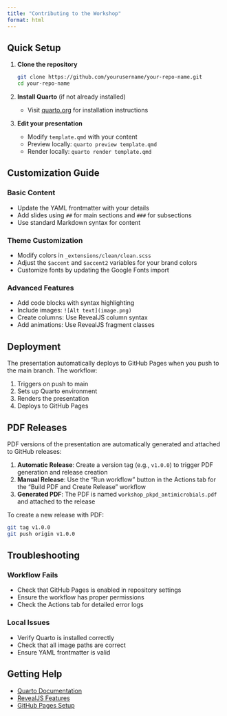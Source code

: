 ```yaml
---
title: "Contributing to the Workshop"
format: html
---
```


## Quick Setup

1. **Clone the repository**
   ```bash
   git clone https://github.com/yourusername/your-repo-name.git
   cd your-repo-name
   ```

2. **Install Quarto** (if not already installed)
   - Visit [quarto.org](https://quarto.org/docs/get-started/) for installation instructions

3. **Edit your presentation**
   - Modify `template.qmd` with your content
   - Preview locally: `quarto preview template.qmd`
   - Render locally: `quarto render template.qmd`

## Customization Guide

### Basic Content
- Update the YAML frontmatter with your details
- Add slides using `##` for main sections and `###` for subsections
- Use standard Markdown syntax for content

### Theme Customization
- Modify colors in `_extensions/clean/clean.scss`
- Adjust the `$accent` and `$accent2` variables for your brand colors
- Customize fonts by updating the Google Fonts import

### Advanced Features
- Add code blocks with syntax highlighting
- Include images: `![Alt text](image.png)`
- Create columns: Use RevealJS column syntax
- Add animations: Use RevealJS fragment classes

## Deployment

The presentation automatically deploys to GitHub Pages when you push to the main branch. The workflow:

1. Triggers on push to main
2. Sets up Quarto environment
3. Renders the presentation
4. Deploys to GitHub Pages

## PDF Releases

PDF versions of the presentation are automatically generated and attached to GitHub releases:

1. **Automatic Release**: Create a version tag (e.g., `v1.0.0`) to trigger PDF generation and release creation
2. **Manual Release**: Use the "Run workflow" button in the Actions tab for the "Build PDF and Create Release" workflow
3. **Generated PDF**: The PDF is named `workshop_pkpd_antimicrobials.pdf` and attached to the release

To create a new release with PDF:
```bash
git tag v1.0.0
git push origin v1.0.0
```

## Troubleshooting

### Workflow Fails
- Check that GitHub Pages is enabled in repository settings
- Ensure the workflow has proper permissions
- Check the Actions tab for detailed error logs

### Local Issues
- Verify Quarto is installed correctly
- Check that all image paths are correct
- Ensure YAML frontmatter is valid

## Getting Help

- [Quarto Documentation](https://quarto.org/docs/)
- [RevealJS Features](https://quarto.org/docs/presentations/revealjs/)
- [GitHub Pages Setup](https://docs.github.com/en/pages)
